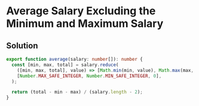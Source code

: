 # Average Salary Excluding the Minimum and Maximum Salary

## Solution

```typescript filename="solution.ts" copy 
export function average(salary: number[]): number {
  const [min, max, total] = salary.reduce(
    ([min, max, total], value) => [Math.min(min, value), Math.max(max, value), total + value],
    [Number.MAX_SAFE_INTEGER, Number.MIN_SAFE_INTEGER, 0],
  );

  return (total - min - max) / (salary.length - 2);
}
```